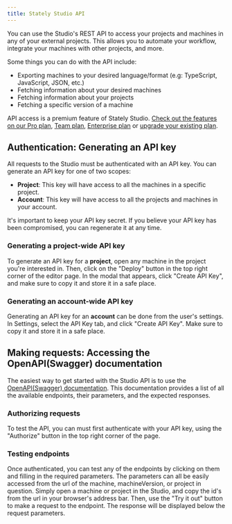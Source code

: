 ```yaml
---
title: Stately Studio API
---
```


You can use the Studio's REST API to access your projects and machines in any of your external projects. This allows you to automate your workflow, integrate your machines with other projects, and more.

Some things you can do with the API include:

- Exporting machines to your desired language/format (e.g: TypeScript, JavaScript, JSON, etc.)
- Fetching information about your desired machines
- Fetching information about your projects
- Fetching a specific version of a machine

<Callout>

API access is a premium feature of Stately Studio. [Check out the features on our Pro plan](studio-pro-plan.mdx), [Team plan](studio-team-plan.mdx), [Enterprise plan](studio-enterprise-plan.mdx) or [upgrade your existing plan](https://stately.ai/registry/billing).

</Callout>

## Authentication: Generating an API key

All requests to the Studio must be authenticated with an API key.
You can generate an API key for one of two scopes:

- **Project**: This key will have access to all the machines in a specific project.
- **Account**: This key will have access to all the projects and machines in your account.

<Callout>

It's important to keep your API key secret. If you believe your API key has been compromised, you can regenerate it at any time.

</Callout>

### Generating a project-wide API key

To generate an API key for a **project**, open any machine in the project you're interested in. Then, click on the "Deploy" button in the top right corner of the editor page. In the modal that appears, click "Create API Key", and make sure to copy it and store it in a safe place.

<p>
  <ThemedImage
    alt="A GIF of the Studio's deploy modal, with the 'Create API Key' button highlighted."
    sources={{
      light: '/generate-project-token-light.gif',
      dark: '/generate-project-token-dark.gif',
    }}
  />

</p>

### Generating an account-wide API key

Generating an API key for an **account** can be done from the user's settings. In Settings, select the API Key tab, and click "Create API Key". Make sure to copy it and store it in a safe place.

<p>
  <ThemedImage
    alt=" A GIF of the Studio's settings page, with the 'Create API Key' button highlighted."
    sources={{
      light: '/generate-account-token-light.gif',
      dark: '/generate-account-token-dark.gif',
    }}
  />

</p>

## Making requests: Accessing the OpenAPI(Swagger) documentation

The easiest way to get started with the Studio API is to use the [OpenAPI(Swagger) documentation](https://stately.ai/registry/openapi). This documentation provides a list of all the available endpoints, their parameters, and the expected responses.

### Authorizing requests

To test the API, you can must first authenticate with your API key, using the "Authorize" button in the top right corner of the page.

<p>
  <ThemedImage
    alt="A GIF of the Studio's OpenAPI documentation, with the 'Authorize' button highlighted."
    sources={{
      light: '/swagger-auth.gif',
      dark: '/swagger-auth.gif',
    }}
  />

</p>

### Testing endpoints

Once authenticated, you can test any of the endpoints by clicking on them and filling in the required parameters. The parameters can all be easily accessed from the url of the machine, machineVersion, or project in question. Simply open a machine or project in the Studio, and copy the id's from the url in your browser's address bar.
Then, use the "Try it out" button to make a request to the endpoint. The response will be displayed below the request parameters.
